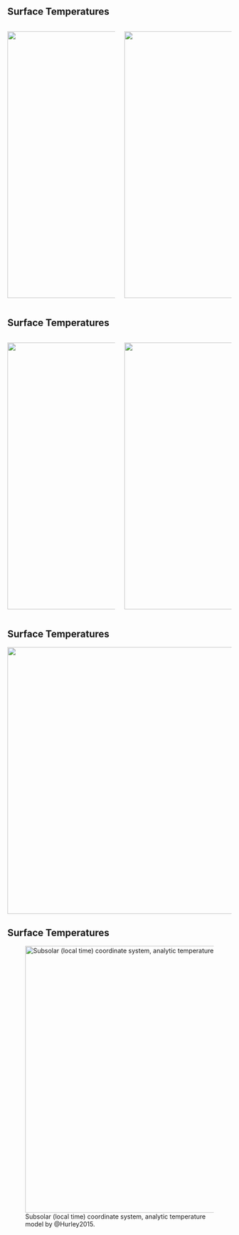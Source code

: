 ## Surface Temperatures {transition="fade"}

:::: {.columns}

::: {.column width="50%"}
![](../imgs/temperature_animations/anim_raw_diviner/anim.gif){width=600}
:::


::: {.column width="50%"}
::: {.fragment .fade-in}
![](../imgs/temperature_animations/anim_raw_diviner_fixed/anim.gif){width=600}
:::
:::

::::

## Surface Temperatures {transition="fade"}

:::: {.columns}

::: {.column width="50%"}
::: {.fragment .fade-in}
![](../imgs/temperature_animations/diviner_avg.png){width=600}
:::
:::


::: {.column width="50%"}
[![](../imgs/temperature_animations/anim_raw_diviner_fixed/anim.gif){width=600}]{.fragment .semi-fade-out}
:::

::::

## Surface Temperatures {transition="fade"}

::: {fig-width=600}
![](../imgs/temperature_animations/diviner_avg.png){#fig-diviner-avg width=600}
:::

## Surface Temperatures {transition="fade"} 

::: {fig-width=600}
![Subsolar (local time) coordinate system, analytic temperature model by @Hurley2015.](../imgs/temperature_animations/hurley2015.png){#fig-hurley2015 width=600}
:::
